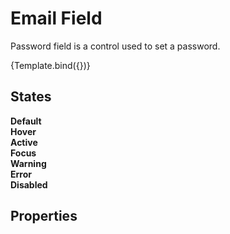 <!--- Password.stories.mdx --->



<Meta
  title="Components/Inputs/Text/Number"
  component={Text}
  decorators={[withDesign]}
/>

# Email Field

Password field is a control used to set a password.

<Canvas>
  <Story
    name="Number"
    args={{ type: 'number', label: 'Number' }}
    argTypes={argTypes}
    parameters={{
      design: {
        name: 'Figma Design',
        type: 'figma',
        url: 'https://www.figma.com/file/TENnOP4K38G6r3vDL3emCP/AB---Style-Guide?node-id=486%3A18914',
      },
    }}
  >
    {Template.bind({})}
  </Story>
</Canvas>

## States

<Canvas>
  <div>
    <b>Default</b>
    <Text label="Number" type="number" />
  </div>
</Canvas>

<Canvas>
  <div>
    <b>Hover</b>
    <Text label="Number" className="hover" type="number" />
  </div>
</Canvas>

<Canvas>
  <div>
    <b>Active</b>
    <Text
      label="Number"
      value="Text"
      className="active"
      type="number"
      min={1}
      max={100}
    />
  </div>
</Canvas>

<Canvas>
  <div>
    <b>Focus</b>
    <Text label="Number" className="focus" type="number" />
  </div>
</Canvas>

<Canvas>
  <div>
    <b>Warning</b>
    <Text
      label="Number"
      helpText="Helper Text"
      helpTextType="warning"
      type="number"
    />
  </div>
</Canvas>

<Canvas>
  <div>
    <b>Error</b>
    <Text
      label="Number"
      helpText="Helper Text"
      helpTextType="danger"
      type="number"
      min={1}
      max={100}
    />
  </div>
</Canvas>

<Canvas>
  <div>
    <b>Disabled</b>
    <Text label="Number" disabled type="password" />
  </div>
</Canvas>

## Properties

<ArgsTable of={Text} />

